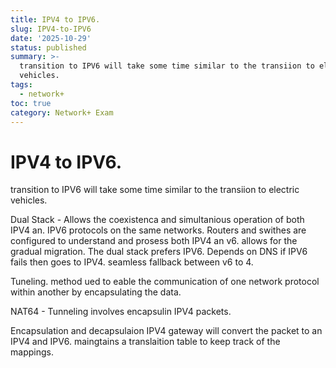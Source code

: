 ```yaml
---
title: IPV4 to IPV6.
slug: IPV4-to-IPV6
date: '2025-10-29'
status: published
summary: >-
  transition to IPV6 will take some time similar to the transiion to electric
  vehicles.
tags:
  - network+
toc: true
category: Network+ Exam
---
```


# IPV4 to IPV6.

transition to IPV6 will take some time similar to the transiion to electric vehicles. 

Dual Stack - Allows the coexistenca and simultanious operation of both IPV4 an. IPV6 protocols on the same networks. Routers and swithes are configured to understand and prosess both IPV4 an v6. allows for the gradual migration. The dual stack prefers IPV6. Depends on DNS if IPV6 fails then goes to IPV4. seamless fallback between v6 to 4. 

Tuneling. method ued to eable the communication of one network protocol within another by encapsulating the data. 

NAT64 - Tunneling involves encapsulin IPV4 packets. 

Encapsulation and decapsulaion IPV4 gateway will convert the packet to an IPV4 and IPV6. maingtains a translaition table to keep track of the mappings.
